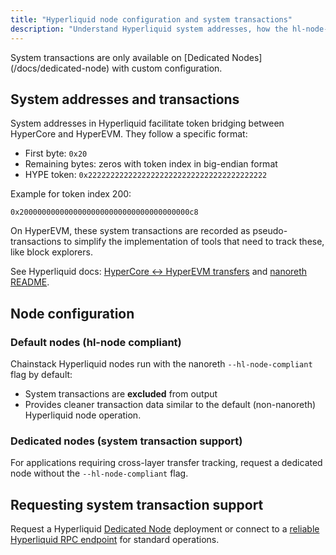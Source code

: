 ```yaml
---
title: "Hyperliquid node configuration and system transactions"
description: "Understand Hyperliquid system addresses, how the hl-node-compliant flag affects transaction visibility, and availability on Chainstack."
---
```


<Note>
System transactions are only available on [Dedicated Nodes](/docs/dedicated-node) with custom configuration.
</Note>

## System addresses and transactions

System addresses in Hyperliquid facilitate token bridging between HyperCore and HyperEVM. They follow a specific format:
- First byte: `0x20`
- Remaining bytes: zeros with token index in big-endian format
- HYPE token: `0x2222222222222222222222222222222222222222`

Example for token index 200:
```
0x20000000000000000000000000000000000000c8
```

On HyperEVM, these system transactions are recorded as pseudo-transactions to simplify the implementation of tools that need to track these, like block explorers.

See Hyperliquid docs: [HyperCore ↔ HyperEVM transfers](https://hyperliquid.gitbook.io/hyperliquid-docs/for-developers/hyperevm/hypercore-less-than-greater-than-hyperevm-transfers) and [nanoreth README](https://github.com/hl-archive-node/nanoreth).

## Node configuration

### Default nodes (hl-node compliant)

Chainstack Hyperliquid nodes run with the nanoreth `--hl-node-compliant` flag by default:
- System transactions are **excluded** from output
- Provides cleaner transaction data similar to the default (non-nanoreth) Hyperliquid node operation.

### Dedicated nodes (system transaction support)

For applications requiring cross-layer transfer tracking, request a dedicated node without the `--hl-node-compliant` flag.

## Requesting system transaction support

Request a Hyperliquid [Dedicated Node](/docs/dedicated-node) deployment or connect to a [reliable Hyperliquid RPC endpoint](https://chainstack.com/build-better-with-hyperliquid/) for standard operations.